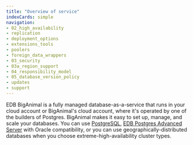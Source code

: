 ```yaml
---
title: "Overview of service"
indexCards: simple
navigation:
- 02_high_availability
- replication
- deployment_options
- extensions_tools
- poolers
- foreign_data_wrappers
- 03_security
- 03a_region_support
- 04_responsibility_model
- 05_database_version_policy
- updates
- support
---
```


<div id="requirements_overview" class="registered_link"></div>

EDB BigAnimal is a fully managed database-as-a-service that runs in your cloud account or BigAnimal's cloud account, where it's operated by one of the builders of Postgres. BigAnimal makes it easy to set up, manage, and scale your databases. You can use [PostgreSQL](https://www.enterprisedb.com/docs/supported-open-source/postgresql/), [EDB Postgres Advanced Server](/epas/latest/) with Oracle compatibility, or you can use geographically-distributed databases when you choose extreme-high-availability cluster types. 
